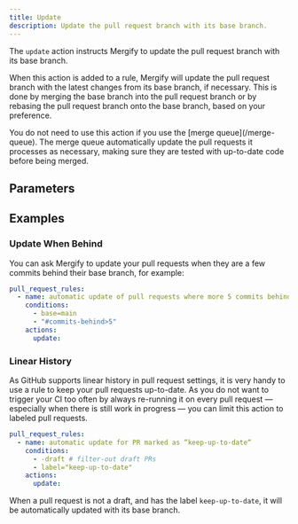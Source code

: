 ```yaml
---
title: Update
description: Update the pull request branch with its base branch.
---
```



The `update` action instructs Mergify to update the pull request branch with
its base branch.

<Screenshot src={updateBranchScreenshot} alt="Mergify Branch Update" />

When this action is added to a rule, Mergify will update the pull request
branch with the latest changes from its base branch, if necessary. This is done
by merging the base branch into the pull request branch or by rebasing the pull
request branch onto the base branch, based on your preference.

<Info>
  You do not need to use this action if you use the [merge
  queue](/merge-queue). The merge queue automatically update the pull requests
  it processes as necessary, making sure they are tested with up-to-date code
  before being merged.
</Info>

## Parameters

<ActionOptionsTable action='update' />

## Examples

### Update When Behind

You can ask Mergify to update your pull requests when they are a few commits
behind their base branch, for example:

```yaml
pull_request_rules:
  - name: automatic update of pull requests where more 5 commits behind
    conditions:
      - base=main
      - "#commits-behind>5"
    actions:
      update:
```

### Linear History

As GitHub supports linear history in pull request settings, it is very handy to
use a rule to keep your pull requests up-to-date. As you do not want to trigger
your CI too often by always re-running it on every pull request — especially
when there is still work in progress — you can limit this action to labeled
pull requests.

```yaml
pull_request_rules:
  - name: automatic update for PR marked as “keep-up-to-date“
    conditions:
      - -draft # filter-out draft PRs
      - label="keep-up-to-date"
    actions:
      update:
```

When a pull request is not a draft, and has the label `keep-up-to-date`, it
will be automatically updated with its base branch.

